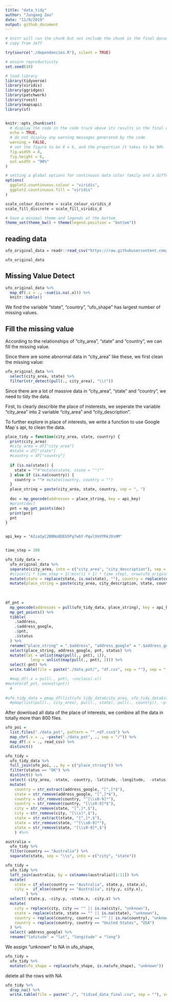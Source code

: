 ```yaml
---
title: "data_tidy"
author: "Jungang Zou"
date: "11/9/2019"
output: github_document
---
```


```r
# knitr will run the chunk but not include the chunk in the final document
# copy from Jeff

try(source("./dependencies.R"), silent = TRUE)

# ensure reproductivity
set.seed(10)

# load library
library(tidyverse)
library(viridis)
library(ggridges)
library(patchwork)
library(rvest)
library(mapsapi)
library(sf)


knitr::opts_chunk$set(
  # display the code in the code truck above its results in the final document
  echo = TRUE,
  # do not display any warning messages generated by the code
  warning = FALSE,
  # set the figure to be 8 x 6, and the proportion it takes to be 90%
  fig.width = 8,
  fig.height = 6, 
  out.width = "90%"
)

# setting a global options for continuous data color family and a different format to set discrete data to have a color family
options(
  ggplot2.countinuous.colour = "viridis",
  ggplot2.countinuous.fill = "viridis"
)

scale_colour_discrete = scale_colour_viridis_d
scale_fill_discrete = scale_fill_viridis_d

# have a minimal theme and legends at the bottom
theme_set(theme_bw() + theme(legend.position = "bottom"))
```

## reading data

```r
ufo_original_data = readr::read_csv("https://raw.githubusercontent.com/rfordatascience/tidytuesday/master/data/2019/2019-06-25/ufo_sightings.csv")

ufo_original_data
```

## Missing Value Detect

```r
ufo_original_data %>% 
  map_df(.x = ., ~sum(is.na(.x))) %>% 
  knitr::kable()
```

We find the variable "state", "country", "ufo_shape" has largest number of missing values.


## Fill the missing value

According to the relationships of "city_area", "state" and "country", we can fill the missing value.

Since there are some abnormal data in "city_area" like these, we first clean the missing value:

```r
ufo_original_data %>% 
  select(city_area, state) %>% 
  filter(str_detect(pull(., city_area), "\\("))
```

Since there are a lot of massive data in "city_area", "state" and "country",  we need to tidy the data.

First, to clearly describle the place of insterests, we seperate the variable "city_area" into 2 variable "city_area" and "city_description".

To further explore in place of interests, we write a function to use Google Map`s api, to clean the data.

```r

place_tidy = function(city_area, state, country) {
  print(city_area)
  #city_area = df["city_area"]
  #state = df["state"]
  #country = df["country"]
  
  if (is.na(state)) {
    state = ""#"mutate(state, state = "")""
  } else if (is.na(country)) {
    country = ""# mutate(country, country = "")
  }
  place_string = paste(city_area, state, country, sep = ", ")
  
  doc = mp_geocode(addresses = place_string, key = api_key)
  #print(doc)
  pnt = mp_get_points(doc)
  print(pnt)
  pnt
}


api_key = "AIzaSyC2BBNoODEb5Pg7wbY-Pqvl9VdYRkJ9sHM"


time_step = 100

ufo_tidy_data = 
  ufo_original_data %>% 
  separate(city_area, into = c("city_area", "city_description"), sep = "[\\(\\)/]") %>% 
  #slice((i * time_step + 1):min((i + 1) * time_step), nrow(ufo_original_data)) %>% 
  mutate(state = replace(state, is.na(state), ""), country = replace(country, is.na(country), ""), city_description = replace(city_description, is.na(city_description), "")) %>% 
  mutate(place_string = paste(city_area, city_description, state, country, sep = ", "))
  
  
  
df_pnt = 
  mp_geocode(addresses = pull(ufo_tidy_data, place_string), key = api_key) %>% 
  mp_get_points() %>% 
  tibble(
    .$address,
    .$address_google,
    .$pnt,
    .$status
  ) %>% 
  rename("place_string" = ".$address", "address_google" = ".$address_google", "pnt" = ".$pnt", "status" = ".$status") %>% 
  select(place_string, address_google, pnt, status) %>%
  mutate(lat = unlist(map(pull(., pnt), 1)),
           long = unlist(map(pull(., pnt), 2))) %>% 
  select(-pnt) %>% 
  write.table(file = paste("./data_pot/", "df.csv", sep = ""), sep = ",", row.names = FALSE)

  #map_df(.x = pull(., pnt), ~unclass(.x))
#mutate(df_pnt, unnest(pnt))
  #
  
#ufo_tidy_data = pmap_df(list(ufo_tidy_data$city_area, ufo_tidy_data$state, ufo_tidy_data$country), place_tidy)
  #pmap(list(pull(., city_area), pull(., state), pull(., country)), ~place_tidy)

```

After download all data of the place of interests, we combine all the data in totally more than 800 files.


```r
ufo_poi = 
  list.files("./data_pot", pattern = "^.+df.csv$") %>%
  map_chr(.x = ., ~paste("./data_pot", ., sep = "/")) %>% 
  map_df(.x = ., read_csv) %>% 
  distinct()
```

```r
ufo_tidy =
  ufo_tidy_data %>% 
  full_join(ufo_poi, ., by = c("place_string")) %>% 
  filter(status == "OK") %>% 
  distinct() %>% 
  select(-city_area, -state, -country, -latitude, -longitude,  -status, -place_string) %>% 
  mutate(
    country = str_extract(address_google, "[^,]*$"),
    state = str_remove(address_google, "[^,]*$"),
    country = str_remove(country, "^[\\s0-9]*"),
    country = str_remove(country, "[\\s0-9]*$"),
    city = str_remove(state, "[^,]*,$"),
    city = str_remove(city, "[\\s]*,$"),
    state = str_extract(state, "[^,]*,$"),
    state = str_remove(state, "^[\\s0-9]*"),
    state = str_remove(state, "[\\s0-9]*,$")
    ) #%>%

australia = 
  ufo_tidy %>% 
  filter(country == "Australia") %>% 
  separate(state, sep = "\\s", into = c("city", "state"))

ufo_tidy =
  ufo_tidy %>% 
  left_join(australia, by = colnames(australia)[1:11]) %>%
  mutate(
    state = if_else(country == "Australia", state.y, state.x),
    city =  if_else(country == "Australia", city.y, city.x),
         ) %>% 
  select(-state.y, -city.y, -state.x, -city.x) %>% 
  mutate(
    city = replace(city, city == "" || is.na(city), "unknown"),
    state = replace(state, state == "" || is.na(state), "unknown"),
    country = replace(country, country == "" || is.na(country), "unknown"),
    country = replace(country, country == "United States", "USA")
  ) %>% 
  select(-address_google) %>% 
  rename("latitude" = "lat", "longitude" = "long")
```

We assign "unknown" to NA in ufo_shape, 

```r
ufo_tidy = 
  ufo_tidy %>% 
  mutate(ufo_shape = replace(ufo_shape, is.na(ufo_shape), "unknown")) 
```

delete all the rows with NA

```r

ufo_tidy %>% 
  drop_na() %>% 
  write.table(file = paste("./", "tidied_data_final.csv", sep = ""), sep = ",", row.names = FALSE)
```